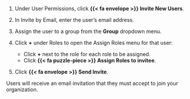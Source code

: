 1. Under User Permissions, click **{{< fa envelope >}} Invite New Users**.

1. In Invite by Email, enter the user's email address.

1. Assign the user to a group from the **Group** dropdown menu.

1. Click **+** under Roles to open the Assign Roles menu for that user:

    -  Click **+** next to the role for each role to be assigned.  
    - Click **{{< fa puzzle-piece >}} Assign Roles to invitee**.

1. Click **{{< fa envelope >}} Send Invite**.

Users will receive an email invitation that they must accept to join your organization.
